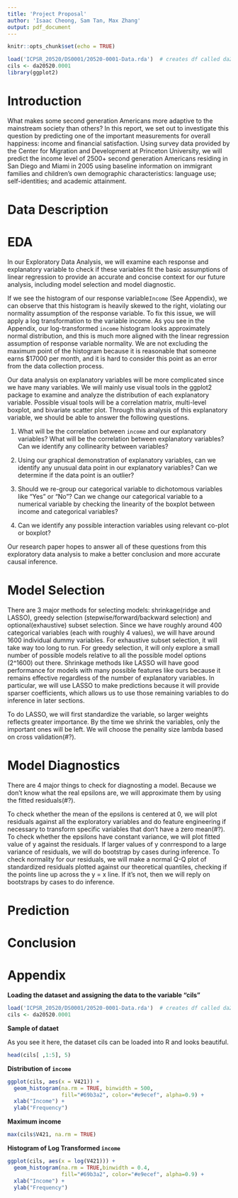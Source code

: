 ```yaml
---
title: 'Project Proposal'
author: 'Isaac Cheong, Sam Tan, Max Zhang'
output: pdf_document
---
```


```r
knitr::opts_chunk$set(echo = TRUE)

load('ICPSR_20520/DS0001/20520-0001-Data.rda')  # creates df called da20520.0001
cils <- da20520.0001
library(ggplot2)
```

# Introduction

What makes some second generation Americans more adaptive to the mainstream society than others? In this report, we set out to investigate this question by predicting one of the important measurements for overall happiness: income and financial satisfaction. Using survey data provided by the Center for Migration and Development at Princeton University, we will predict the income level of 2500+ second generation Americans residing in San Diego and Miami in 2005 using baseline information on immigrant families and children’s own demographic characteristics: language use; self-identities; and academic attainment. 


# Data Description

# EDA

In our Exploratory Data Analysis, we will examine each response and explanatory variable to check if these variables fit the basic assumptions of linear regression to provide an accurate and concise context for our future analysis, including model selection and model diagnostic. 

If we see the histogram of our response variable`Income` (See Appendix), we can observe that this histogram is heavily skewed to the right, violating our normality assumption of the response variable. To fix this issue, we will apply a log transformation to the variable income. As you see in the Appendix, our log-transformed `income` histogram looks approximately normal distribution, and this is much more aligned with the linear regression assumption of response variable normality. We are not excluding the maximum point of the histogram because it is reasonable that someone earns $17000 per month, and it is hard to consider this point as an error from the data collection process.

Our data analysis on explanatory variables will be more complicated since we have many variables. We will mainly use visual tools in the ggplot2 package to examine and analyze the distribution of each explanatory variable. Possible visual tools will be a correlation matrix, multi-level boxplot, and bivariate scatter plot. Through this analysis of this explanatory variable, we should be able to answer the following questions. 

(1) What will be the correlation between `income` and our explanatory variables? What will be the correlation between explanatory variables? Can we identify any collinearity between variables? 

(2) Using our graphical demonstration of explanatory variables, can we identify any unusual data point in our explanatory variables? Can we determine if the data point is an outlier? 

(3) Should we re-group our categorical variable to dichotomous variables like "Yes" or "No"? Can we change our categorical variable to a numerical variable by checking the linearity of the boxplot between income and categorical variables? 

(4) Can we identify any possible interaction variables using relevant co-plot or boxplot? 

Our research paper hopes to answer all of these questions from this exploratory data analysis to make a better conclusion and more accurate causal inference. 


# Model Selection

There are 3 major methods for selecting models: shrinkage(ridge and LASSO), greedy selection (stepwise/forward/backward selection) and optional(exhaustive) subset selection. Since we have roughly around 400 categorical variables (each with roughly 4 values), we will have around 1600 individual dummy variables. For exhaustive subset selection, it will take way too long to run. For greedy selection, it will only explore a small number of possible models relative to all the possible model options (2^1600) out there. Shrinkage methods like LASSO will have good performance for models with many possible features like ours because it remains effective regardless of the number of explanatory variables. In particular, we will use LASSO to make predictions because it will provide sparser coefficients, which allows us to use those remaining variables to do inference in later sections. 

To do LASSO, we will first standardize the variable, so larger weights reflects greater importance. By the time we shrink the variables, only the important ones will be left. We will choose the penality size lambda based on cross validation(#?). 


# Model Diagnostics

There are 4 major things to check for diagnosting a model. Because we don't know what the real epsilons are, we will approximate them by using the fitted residuals(#?). 

To check whether the mean of the epsilons is centered at 0, we will plot residuals against all the exploratory variables and do feature engineering if necessary to transform specific variables that don't have a zero mean(#?). To check whether the epsilons have constant variance, we will plot fitted value of y against the residuals. If larger values of y conrrespond to a large variance of residuals, we will do bootstrap by cases during inference. To check normality for our residuals, we will make a normal Q-Q plot of standardized residuals plotted against our theoretical quantiles, checking if the points line up across the y = x line. If it's not, then we will reply on bootstraps by cases to do inference. 


# Prediction

# Conclusion

\newpage

# Appendix

**Loading the dataset and assigning the data to the variable "cils"**

```r

load('ICPSR_20520/DS0001/20520-0001-Data.rda')  # creates df called da20520.0001
cils <- da20520.0001
```


**Sample of dataet** 

As you see it here, the dataset cils can be loaded into R and looks beautiful. 
```r
head(cils[ ,1:5], 5)
```

**Distribution of `income`**

```r
ggplot(cils, aes(x = V421)) + 
  geom_histogram(na.rm = TRUE, binwidth = 500,
                 fill="#69b3a2", color="#e9ecef", alpha=0.9) +
  xlab("Income") +
  ylab("Frequency")
```

**Maximum income**
```r
max(cils$V421, na.rm = TRUE)
```


**Histogram of Log Transformed `income`**

```r
ggplot(cils, aes(x = log(V421))) + 
  geom_histogram(na.rm = TRUE,binwidth = 0.4,
                 fill="#69b3a2", color="#e9ecef", alpha=0.9) +
  xlab("Income") +
  ylab("Frequency")

```
